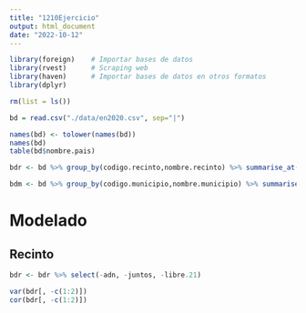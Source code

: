 ```yaml
---
title: "1210Ejercicio"
output: html_document
date: "2022-10-12"
---
```


```r

library(foreign)    # Importar bases de datos
library(rvest)      # Scraping web
library(haven)      # Importar bases de datos en otros formatos
library(dplyr)

rm(list = ls())

bd = read.csv("./data/en2020.csv", sep="|")

```



```r

names(bd) <- tolower(names(bd))
names(bd)
table(bd$nombre.pais)

```


```r

bdr <- bd %>% group_by(codigo.recinto,nombre.recinto) %>% summarise_at(vars(adn:blancos,nulos), sum)

bdm <- bd %>% group_by(codigo.municipio,nombre.municipio) %>% summarise_at(vars(adn:blancos,nulos), sum)


```

# Modelado

## Recinto

```r
bdr <- bdr %>% select(-adn, -juntos, -libre.21)

var(bdr[, -c(1:2)])
cor(bdr[, -c(1:2)])


```